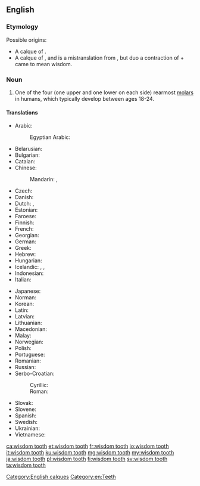==English==
{{wikipedia}}

===Etymology===
Possible origins:

* A calque of {{etyl|la|-}} {{term|dens sapientae|dēns sapientiae|lang=la}}.
* A calque of {{etyl|nl|-}} {{term|verstandskies||far standing molar|lang=nl}}, and is a mistranslation from {{term|verstand||wisdom|lang=nl}}, but duo a contraction of {{term|ver||far|lang=nl}} + {{term|stand||stand|lang=nl}} came to mean wisdom.

===Noun===
{{en-noun|head=[[wisdom]] [[tooth]]|wisdom teeth}}

# {{context|dentistry|lang=en}} One of the four (one upper and one lower on each side) rearmost [[molar]]s in humans, which typically develop between ages 18-24.

====Translations====
{{trans-top|rearmost molar in humans}}
* Arabic: {{t|ar|درس العقل|m|tr=dirs al-ʿaql|sc=Arab}}
*: Egyptian Arabic: {{t|arz|درس العقل|m|tr=ders el-ʿaʾl|sc=Arab}}
* Belarusian: {{t|be|зуб му́драсці|m|sc=Cyrl}}
* Bulgarian: {{t+|bg|мъдре́ц|m}}
* Catalan: {{t|ca|queixal del seny|m}}
* Chinese:
*: Mandarin: {{t|cmn|智齒|sc=Hani}}, {{t+|cmn|智齿|tr=zhìchǐ|sc=Hani}}
* Czech: {{t|cs|zub moudrosti|m}}
* Danish: {{t|da|visdomstand}}
* Dutch: {{t|nl|verstandskies|m}}, {{qualifier|Belgium}} {{t|nl|wijsheidstand|m}}
* Estonian: {{t|et|tarkusehammas}}
* Faroese: {{t|fo|vísdómsjakslur|m}}
* Finnish: {{t+|fi|viisaudenhammas}}
* French: {{t+|fr|dent de sagesse|f}}
* Georgian: {{t|ka|სიბრძნის კბილი|sc=Geor}}
* German: {{t+|de|Weisheitszahn|m}}
* Greek: {{t+|el|φρονιμίτης|m}}
* Hebrew: {{t|he|שן בינה|f|tr=shen bina}}
* Hungarian: {{t+|hu|bölcsességfog}}
* Icelandic: {{t|is|endajaxl|m}}, {{t+|is|vísdómstönn|f}}, {{t|is|geirjaxl|m}}
* Indonesian: {{t+|id|gigi bungsu}}
* Italian: {{t|it|dente del giudizio|m}}
{{trans-mid}}
* Japanese: {{t|ja|親知らず|tr=おやしらず, oya-shirazu}}
* Norman: {{t|nrf|dent d'sagesse|f}}
* Korean: {{t|ko|사랑니|tr=salangni|sc=Kore}}
* Latin: {{t|la|dēns sapientiae|m}}
* Latvian: {{t|lv|gudrības zobs|m}}
* Lithuanian: {{t|lt|išminties dantis|m}}
* Macedonian: {{t|mk|у́мник|m}}
* Malay: {{t|ms|gigi bongsu}}
* Norwegian: {{t|no|visdomstann|m}}
* Polish: {{t|pl|ząb mądrości|m}}
* Portuguese: {{t+|pt|siso|m}}
* Romanian: {{t+|ro|măsea de minte|f}}
* Russian: {{t|ru|зуб му́дрости|m}}
* Serbo-Croatian:
*: Cyrillic: {{t|sh|умњак|m|sc=Cyrl}}
*: Roman: {{t+|sh|umnjak|m|sc=Latn}}
* Slovak: {{t|sk|zub múdrosti|m}}
* Slovene: {{t|sl|modrostni zob|m}}
* Spanish: {{t|es|muela del juicio|f}}
* Swedish: {{t+|sv|visdomstand|c}}
* Ukrainian: {{t|uk|зуб му́дрості|m|sc=Cyrl}}
* Vietnamese: {{t+|vi|răng khôn}}
{{trans-bottom}}

[[Category:English calques]]
[[Category:en:Teeth]]
[[ca:wisdom tooth]]
[[et:wisdom tooth]]
[[fr:wisdom tooth]]
[[io:wisdom tooth]]
[[it:wisdom tooth]]
[[ku:wisdom tooth]]
[[mg:wisdom tooth]]
[[my:wisdom tooth]]
[[ja:wisdom tooth]]
[[pl:wisdom tooth]]
[[fi:wisdom tooth]]
[[sv:wisdom tooth]]
[[ta:wisdom tooth]]